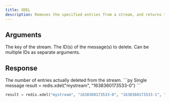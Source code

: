 ```yaml
---
title: XDEL
description: Removes the specified entries from a stream, and returns the number of entries deleted.
---
```


## Arguments

<ParamField body="key" type="str" required>
  The key of the stream.
</ParamField>

<ParamField body="ids" type="str" required>
  The ID(s) of the message(s) to delete. Can be multiple IDs as separate arguments.
</ParamField>

## Response

<ResponseField type="int">
  The number of entries actually deleted from the stream.
</ResponseField>

<RequestExample>
```py Single message
result = redis.xdel("mystream", "1638360173533-0")
```

```py Multiple messages
result = redis.xdel("mystream", "1638360173533-0", "1638360173533-1", "1638360173533-2")
```
</RequestExample>
